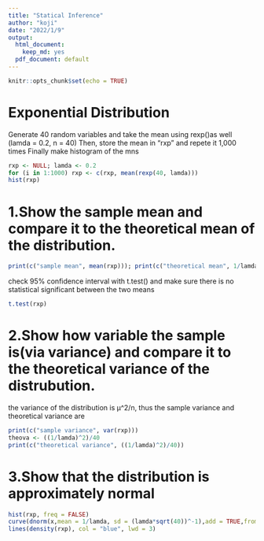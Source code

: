 ```yaml
---
title: "Statical Inference"
author: "koji"
date: "2022/1/9"
output:
  html_document: 
    keep_md: yes
  pdf_document: default
---
```


```r
knitr::opts_chunk$set(echo = TRUE)
```

# Exponential Distribution 
Generate 40 random variables and take the mean using rexp()as well (lamda = 0.2, n = 40)
Then, store the mean in "rxp" and repete it 1,000 times
Finally make histogram of the mns


```r
rxp <- NULL; lamda <- 0.2
for (i in 1:1000) rxp <- c(rxp, mean(rexp(40, lamda)))
hist(rxp)
```

# 1.Show the sample mean and compare it to the theoretical mean of the distribution.

```r
print(c("sample mean", mean(rxp))); print(c("theoretical mean", 1/lamda)) 

```
check 95% confidence interval with t.test() and make sure there is no statistical significant between the two means

```r
t.test(rxp)
```


# 2.Show how variable the sample is(via variance) and compare it to the theoretical variance of the distrubution.
the variance of the distribution is μ^2/n, thus the sample variance and theoretical variance are
```r
print(c("sample variance", var(rxp)))
theova <- ((1/lamda)^2)/40
print(c("theoretical variance", ((1/lamda)^2)/40))
```

# 3.Show that the distribution is approximately normal

```r
hist(rxp, freq = FALSE)
curve(dnorm(x,mean = 1/lamda, sd = (lamda*sqrt(40))^-1),add = TRUE,from = 2, to = 8, col = "red", lwd = 3)
lines(density(rxp), col = "blue", lwd = 3)
```

